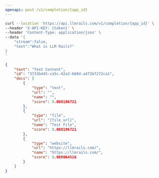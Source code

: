 ```yaml
---
openapi: post /v1/completion/{app_id}
---
```



<RequestExample>

```bash Example Request
curl --location 'https://api.llmrails.com/v1/completion/{app_id}' \
--header 'X-API-KEY: {token}' \
--header 'Content-Type: application/json' \
--data '{   
    "stream":false,
    "text":"What is LLM Rails?"
}
'
```

</RequestExample>


<ResponseExample>

```json Response
{
    "text": "Test Content",
    "id": "3733bd45-ca5c-42a3-b69d-a472bf272ca1",
    "docs": [
        {
            "type": "text",
            "url": "",
            "name": "",
            "score": 0.008196721
        },
        {
            "type": "file",
            "url": "{file_url}",
            "name": "Test File",
            "score": 0.008196721
        },
        {
            "type": "website",
            "url": "https://llmrails.com/",
            "name": "https://llmrails.com/",
            "score": 0.008064516
        }
    ]
}
```

</ResponseExample>